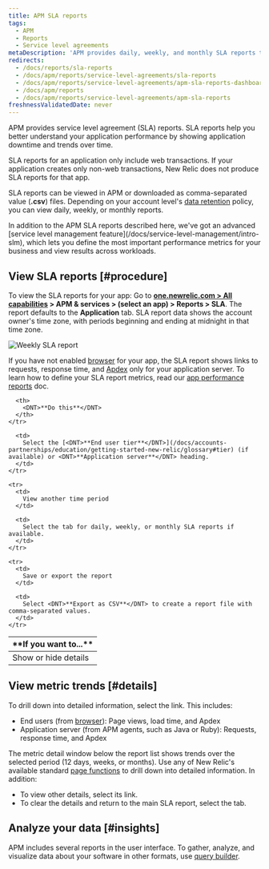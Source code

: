 ```yaml
---
title: APM SLA reports
tags:
  - APM
  - Reports
  - Service level agreements
metaDescription: 'APM provides daily, weekly, and monthly SLA reports to view or download from the user interface.'
redirects:
  - /docs/reports/sla-reports
  - /docs/apm/reports/service-level-agreements/sla-reports
  - /docs/apm/reports/service-level-agreements/apm-sla-reports-dashboard
  - /docs/apm/reports
  - /docs/apm/reports/service-level-agreements/apm-sla-reports
freshnessValidatedDate: never
---
```



APM provides service level agreement (SLA) reports. SLA reports help you better understand your application performance by showing application downtime and trends over time.

SLA reports for an application only include web transactions. If your application creates only non-web transactions, New Relic does not produce SLA reports for that app.

SLA reports can be viewed in APM or downloaded as comma-separated value (<DNT>**.csv**</DNT>) files. Depending on your account level's [data retention](/docs/subscriptions/data-retention) policy, you can view daily, weekly, or monthly reports.

<Callout variant="important">
  In addition to the APM SLA reports described here, we've got an advanced [service level management feature](/docs/service-level-management/intro-slm), which lets you define the most important performance metrics for your business and view results across workloads.
</Callout>

## View SLA reports [#procedure]

To view the SLA reports for your app: Go to <DNT>**[one.newrelic.com > All capabilities](https://one.newrelic.com/all-capabilities) > APM & services > (select an app) > Reports > SLA**</DNT>. The report defaults to the <DNT>**Application**</DNT> tab. SLA report data shows the account owner's time zone, with periods beginning and ending at midnight in that time zone.

<img
  title="Weekly SLA report"
  alt="Weekly SLA report"
  src={apmWeeklySlaReport}
/>

If you have not enabled [browser](/docs/new-relic-browser/page-load-timing-process) for your app, the SLA report shows links to requests, response time, and [Apdex](/docs/site/apdex-measuring-user-satisfaction) only for your application server. To learn how to define your SLA report metrics, read our [app performance reports](/docs/apm/reports/performance-reports) doc. 

<table>
  <thead>
    <tr>
      <th width={200}>
        <DNT>**If you want to...**</DNT>
      </th>

      <th>
        <DNT>**Do this**</DNT>
      </th>
    </tr>
  </thead>

  <tbody>
    <tr>
      <td>
        Show or hide details
      </td>

      <td>
        Select the [<DNT>**End user tier**</DNT>](/docs/accounts-partnerships/education/getting-started-new-relic/glossary#tier) (if available) or <DNT>**Application server**</DNT> heading.
      </td>
    </tr>

    <tr>
      <td>
        View another time period
      </td>

      <td>
        Select the tab for daily, weekly, or monthly SLA reports if available.
      </td>
    </tr>

    <tr>
      <td>
        Save or export the report
      </td>

      <td>
        Select <DNT>**Export as CSV**</DNT> to create a report file with comma-separated values.
      </td>
    </tr>
  </tbody>
</table>

## View metric trends [#details]

To drill down into detailed information, select the link. This includes:

* End users (from [browser](/docs/browser/new-relic-browser/welcome-new-relic-browser/new-relic-browser)): Page views, load time, and Apdex
* Application server (from APM agents, such as Java or Ruby): Requests, response time, and Apdex

The metric detail window below the report list shows trends over the selected period (12 days, weeks, or months). Use any of New Relic's available standard [page functions](/docs/site/standard-dashboard-features) to drill down into detailed information. In addition:

* To view other details, select its link.
* To clear the details and return to the main SLA report, select the tab.

## Analyze your data [#insights]

APM includes several reports in the user interface. To gather, analyze, and visualize data about your software in other formats, use [query builder](/docs/query-your-data/explore-query-data/query-builder/introduction-query-builder).
